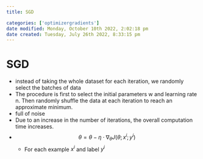 ```yaml
---
title: SGD

categories: ['optimizergradients']
date modified: Monday, October 10th 2022, 2:02:18 pm
date created: Tuesday, July 26th 2022, 8:33:15 pm
---
```


# SGD
- instead of taking the whole dataset for each iteration, we randomly select the batches of data
- The procedure is first to select the initial parameters w and learning rate n. Then randomly shuffle the data at each iteration to reach an approximate minimum.
- full of noise
- Due to an increase in the number of iterations, the overall computation time increases.
- $$\theta = \theta - \eta \cdot \nabla_{\theta} J(\theta ; x^{i}; y^{i} )$$
	- For each example $x^{i}$ and label $y^{i}$



